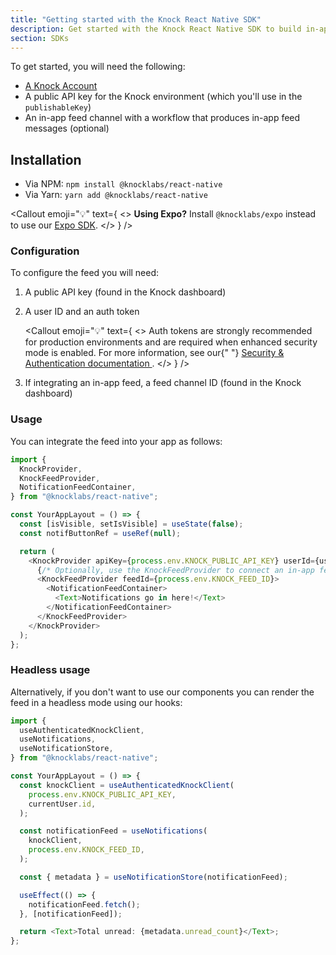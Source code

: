 ```yaml
---
title: "Getting started with the Knock React Native SDK"
description: Get started with the Knock React Native SDK to build in-app notification experiences.
section: SDKs
---
```


To get started, you will need the following:

- [A Knock Account](https://dashboard.knock.app/signup)
- A public API key for the Knock environment (which you'll use in the `publishableKey`)
- An in-app feed channel with a workflow that produces in-app feed messages (optional)

## Installation

- Via NPM: `npm install @knocklabs/react-native`
- Via Yarn: `yarn add @knocklabs/react-native`

<Callout
  emoji="💡"
  text={
    <>
      <strong>Using Expo?</strong> Install <code>@knocklabs/expo</code> instead
      to use our <a href="/sdks/expo/overview">Expo SDK</a>.
    </>
  }
/>

### Configuration

To configure the feed you will need:

1. A public API key (found in the Knock dashboard)
2. A user ID and an auth token

   <Callout
     emoji="💡"
     text={
       <>
         Auth tokens are strongly recommended for production environments and
         are required when enhanced security mode is enabled. For more
         information, see our{" "}
         <a href="/in-app-ui/security-and-authentication#authentication-with-enhanced-security">
           Security & Authentication documentation
         </a>
         .
       </>
     }
   />

3. If integrating an in-app feed, a feed channel ID (found in the Knock dashboard)

### Usage

You can integrate the feed into your app as follows:

```typescript
import {
  KnockProvider,
  KnockFeedProvider,
  NotificationFeedContainer,
} from "@knocklabs/react-native";

const YourAppLayout = () => {
  const [isVisible, setIsVisible] = useState(false);
  const notifButtonRef = useRef(null);

  return (
    <KnockProvider apiKey={process.env.KNOCK_PUBLIC_API_KEY} userId={userId}>
      {/* Optionally, use the KnockFeedProvider to connect an in-app feed */}
      <KnockFeedProvider feedId={process.env.KNOCK_FEED_ID}>
        <NotificationFeedContainer>
          <Text>Notifications go in here!</Text>
        </NotificationFeedContainer>
      </KnockFeedProvider>
    </KnockProvider>
  );
};
```

### Headless usage

Alternatively, if you don't want to use our components you can render the feed in a headless mode using our hooks:

```typescript
import {
  useAuthenticatedKnockClient,
  useNotifications,
  useNotificationStore,
} from "@knocklabs/react-native";

const YourAppLayout = () => {
  const knockClient = useAuthenticatedKnockClient(
    process.env.KNOCK_PUBLIC_API_KEY,
    currentUser.id,
  );

  const notificationFeed = useNotifications(
    knockClient,
    process.env.KNOCK_FEED_ID,
  );

  const { metadata } = useNotificationStore(notificationFeed);

  useEffect(() => {
    notificationFeed.fetch();
  }, [notificationFeed]);

  return <Text>Total unread: {metadata.unread_count}</Text>;
};
```
